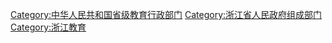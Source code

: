 [[Category:中华人民共和国省级教育行政部门|Category:中华人民共和国省级教育行政部门]]
[[Category:浙江省人民政府组成部门|Category:浙江省人民政府组成部门]]
[[Category:浙江教育|Category:浙江教育]]
